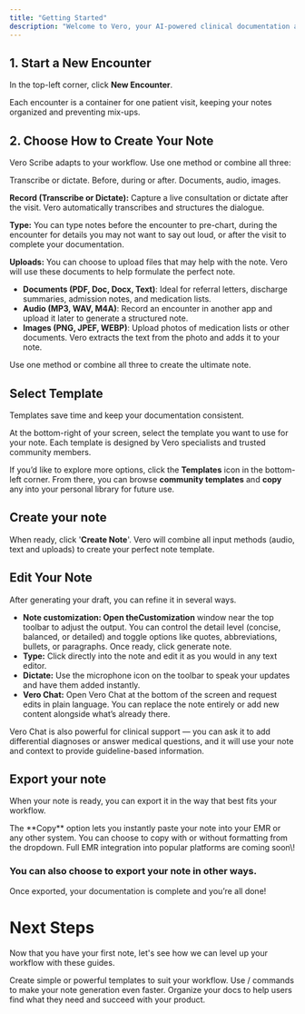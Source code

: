 ```yaml
---
title: "Getting Started"
description: "Welcome to Vero, your AI-powered clinical documentation assistant.  This guide will help you create your first note in under 5 minutes. "
---
```


## 1. Start a New Encounter

In the top-left corner, click **New Encounter**.

Each encounter is a container for one patient visit, keeping your notes organized and preventing mix-ups.

## 2. Choose How to Create Your Note

Vero Scribe adapts to your workflow. Use one method or combine all three:

<Columns cols={3}>
  <Card title="Record" icon="microphone">
    Transcribe or dictate.
  </Card>
  <Card title="Type" icon="file-word">
    Before, during or after.
  </Card>
  <Card title="Uploads" icon="upload" href="/essentials/images">
    Documents, audio, images.
  </Card>
</Columns>

**Record (Transcribe or Dictate):** Capture a live consultation or dictate after the visit. Vero automatically transcribes and structures the dialogue.

**Type:** You can type notes before the encounter to pre-chart, during the encounter for details you may not want to say out loud, or after the visit to complete your documentation.

**Uploads:** You can choose to upload files that may help with the note. Vero will use these documents to help formulate the perfect note.

- **Documents (PDF, Doc, Docx, Text)**: Ideal for referral letters, discharge summaries, admission notes, and medication lists.
- **Audio (MP3, WAV, M4A)**: Record an encounter in another app and upload it later to generate a structured note.
- **Images (PNG, JPEF, WEBP)**: Upload photos of medication lists or other documents. Vero extracts the text from the photo and adds it to your note.

<Note>
  Use one method or combine all three to create the ultimate note.
</Note>

## Select Template

Templates save time and keep your documentation consistent.

At the bottom-right of your screen, select the template you want to use for your note. Each template is designed by Vero specialists and trusted community members.

If you’d like to explore more options, click the **Templates** icon in the bottom-left corner. From there, you can browse **community templates** and **copy** any into your personal library for future use.

## Create your note

When ready, click '**Create Note**'. Vero will combine all input methods (audio, text and uploads) to create your perfect note template.

## Edit Your Note

After generating your draft, you can refine it in several ways.

- **Note customization: Open theCustomization**  window near the top toolbar to adjust the output. You can control the detail level (concise, balanced, or detailed) and toggle options like quotes, abbreviations, bullets, or paragraphs. Once ready, click generate note.
- **Type:** Click directly into the note and edit it as you would in any text editor.
- **Dictate:** Use the microphone icon on the toolbar to speak your updates and have them added instantly.
- **Vero Chat:** Open Vero Chat at the bottom of the screen and request edits in plain language. You can replace the note entirely or add new content alongside what’s already there.

<Tip>
  Vero Chat is also powerful for clinical support — you can ask it to add differential diagnoses or answer medical questions, and it will use your note and context to provide guideline-based information.
</Tip>

## Export your note

When your note is ready, you can export it in the way that best fits your workflow. 

<Columns cols={1}>
  <Card title="Copy" icon="copy">
    The **Copy** option lets you instantly paste your note into your EMR or any other system. You can choose to copy with or without formatting from the dropdown.
  </Card>
</Columns>

<Info>
  Full EMR integration into popular platforms are coming soon\!
</Info>

### You can also choose to export your note in other ways.

<Columns cols={3}>
  <Card title="Email" icon="mailbox">
    
  </Card>
  <Card title="Print" icon="print">
    
  </Card>
  <Card title="PDF" icon="file-pdf">
    
  </Card>
</Columns>

Once exported, your documentation is complete and you’re all done\!

# Next Steps

Now that you have your first note, let's see how we can level up your workflow with these guides.

<Columns cols={2}>
  <Card title="Templates" icon="grid-2-plus" href="/development">
    Create simple or powerful templates to suit your workflow.
  </Card>
  <Card title="Snippets" icon="scissors" href="/essentials/settings">
    Use / commands to make your note generation even faster.
  </Card>
  <Card title="Smart Learning" icon="brain" href="/essentials/navigation">
    Organize your docs to help users find what they need and succeed with your product.
  </Card>
</Columns>